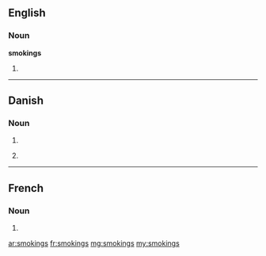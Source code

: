 ==English==

===Noun===
'''smokings'''

# {{plural of|smoking}}

----

==Danish==

===Noun===
{{head|da|noun form|g=c}}

# {{form of|genitive singular indefinite|smoking|lang=da}}
# {{qualifier|unofficial}} {{form of|plural indefinite|smoking|lang=da}}

----

==French==

===Noun===
{{head|fr|plural}} {{m|p}}

# {{plural of|smoking|lang=fr}}

[[ar:smokings]]
[[fr:smokings]]
[[mg:smokings]]
[[my:smokings]]